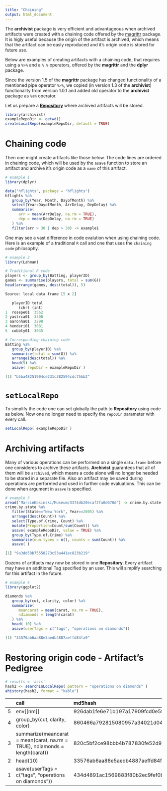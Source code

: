 ```yaml
---
title: "Chaining"
output: html_document
---
```

<!--
%\VignetteEngine{knitr::knitr}
%\VignetteIndexEntry{Chaining}
-->


The **archivist** package is very efficient and advantageous when archived artifacts were created with a chaining code offered by the [magrittr](http://cran.r-project.org/web/packages/magrittr/index.html) package. It is higly useful because the origin of the artifact is archived, which means that the artifact can be easly reproduced and it's origin code is stored for future use. 

Below are examples of creating artifacts with a chaining code, that requires using a `%>%` and  a `%.%` operators, offered by the **magrittr** and the **dplyr** package.

Since the version 1.5 of the **magrittr** package has changed functionality of a mentioned pipe operator `%>%`, we copied (in version 1.3 of the **archivist**) functionality from version 1.0.1 and added old operator to the **archivist** package as `%a%` operator.



Let us prepare a [**Repository**](https://github.com/pbiecek/archivist/wiki/archivist-package-Repository) where archived artifacts will be stored.

```r
library(archivist)
exampleRepoDir <- getwd()
createLocalRepo(exampleRepoDir, default = TRUE)
```

# Chaining code

Then one might create artifacts like those below. The code lines are ordered in chaining code, which will be used by the `asave` function to store an artifact and archive it's origin code as a `name` of this artifact.

```r
# example 1
library(dplyr)

data("hflights", package = "hflights")
hflights %a%
   group_by(Year, Month, DayofMonth) %a%
   select(Year:DayofMonth, ArrDelay, DepDelay) %a%
   summarise(
      arr = mean(ArrDelay, na.rm = TRUE),
      dep = mean(DepDelay, na.rm = TRUE)
   ) %a%
   filter(arr > 30 | dep > 30) -> example1
```

One may see a vast difference in code evalution when using chaining code.
Here is an example of a traditional `R` call and one that uses the `chaining code` philosophy.

```r
# example 2
library(Lahman)

# Traditional R code
players <- group_by(Batting, playerID)
games <- summarise(players, total = sum(G))
head(arrange(games, desc(total)), 5)
```



```r
Source: local data frame [5 x 2]

   playerID total
      (chr) (int)
1  rosepe01  3562
2 yastrca01  3308
3 aaronha01  3298
4 henderi01  3081
5  cobbty01  3035
```



```r
# Corresponding chaining code
Batting %a%
   group_by(playerID) %a%
   summarise(total = sum(G)) %a%
   arrange(desc(total)) %a%
   head(5) %a%
   asave( repoDir = exampleRepoDir )
```



```r
[1] "b5ba48251904ce231c382594cdc75bb2"
```

# `setLocalRepo`

To simplify the code one can set globally the path to **Repository** using code as below. Now one no longer need to specify the `repoDir` parameter with every call.

```r
setLocalRepo( exampleRepoDir )
```

# Archiving artifacts


Many of various operations can be performed on a single `data.frame` before one consideres to archive these artifacts. **Archivist** guarantees that all of them will be `archived`, which means a code alone will no longer be needed to be stored in a separate file. Also an artifact may be saved during operations are performed and used in further code evaluations. This can be done when
argument \code{value = TRUE} in `asave` is specified.

```r
# example 3
aread('MarcinKosinski/Museum/3374db20ecaf2fa0d070d') -> crime.by.state
crime.by.state %a%
   filter(State=="New York", Year==2005) %a%
   arrange(desc(Count)) %a%
   select(Type.of.Crime, Count) %a%
   mutate(Proportion=Count/sum(Count)) %a%
   asave( exampleRepoDir, value = TRUE) %a%
   group_by(Type.of.Crime) %a%
   summarise(num.types = n(), counts = sum(Count)) %a%
   asave( )
```



```r
[1] "9a3dd58b75558273c53a441ec823b219"
```


Dozens of artifacts may now be stored in one **Repository**. Every artifact
may have an additional Tag specified by an user. This will simplify searching for this artifact in the future.

```r
# example 4
library(ggplot2)

diamonds %a% 
   group_by(cut, clarity, color) %a%  
   summarize(
      meancarat = mean(carat, na.rm = TRUE), 
      ndiamonds = length(carat)
   ) %a% 
   head( 10) %a%
   asave(userTags = c("tags", "operations on diamonds"))
```



```r
[1] "33576ab6aa88e5aedb4887aeffd84fa9"
```

# Restoring origin code - Artifact's Pedigree


```r
# results = 'asis'
hash2 <- searchInLocalRepo( pattern = "operations on diamonds" )
ahistory(hash2, format = "kable")
```

|   |call                                                                        |md5hash                          |
|:--|:---------------------------------------------------------------------------|:--------------------------------|
|5  |env[[nm]]                                                                   |926dab1fe6e71b197a17909fcd0e5995 |
|4  |group_by(cut, clarity, color)                                               |860466a792815080957a34021d04c5c6 |
|3  |summarize(meancarat = mean(carat, na.rm = TRUE), ndiamonds = length(carat)) |820c5bf2ce98bbb4b787830fe52d98f3 |
|2  |head(10)                                                                    |33576ab6aa88e5aedb4887aeffd84fa9 |
|1  |asave(userTags = c("tags", "operations on diamonds"))                       |434d4891ac1569883f80b2ec9fef0b95 |



